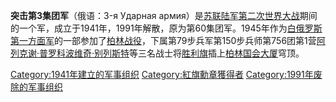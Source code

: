 {{Unreferenced|time=2020-08-21T06:14:37+00:00}}
{{Use dmy dates|date=July 2020}}
{{Infobox military unit
|unit_name= 突击第3集团军 (1945–1954)<br/>联合武装第3集团军 (1954–1974)<br/>联合武装第3红旗集团军 (1974–1992)
|image=
|caption=
|dates= 1941–1991
|country=[[苏联|苏联]]
|allegiance={{flag|Soviet Union}}
|branch= 正规军
|type= [[突击军|突击军]]
|role=
|size= 4个军加2个独立团
|command_structure= [[军区|军区]]
|garrison=
|garrison_label=
|motto=
|colors=
|colors_label=
|equipment=
|equipment_label=
|battles= [[托罗佩茨-霍尔姆进攻战役|托罗佩茨-霍尔姆进攻战役]]<br/>[[大盧基戰役|大盧基戰役]]<br/>{{tsl|en|Battle of Nevel (1943)|1943年涅韦尔战役|涅韦尔战役}}<br/>[[波羅的海攻勢|波羅的海攻勢]]<br />[[維斯瓦河-奧德河攻勢|維斯瓦河-奧德河攻勢]]<br/>[[東波美拉尼亞攻勢|東波美拉尼亞攻勢]]<br/>[[柏林戰役|柏林戰役]]
|anniversaries=
|decorations=
|battle_honours=
<!-- Commanders -->
|commander1=
|commander1_label=
|notable_commanders= [[马克西姆·阿列克谢耶维奇·普尔卡耶夫|马克西姆·阿列克谢耶维奇·普尔卡耶夫]]
<!-- Insignia -->
|identification_symbol=
|identification_symbol_label=
|identification_symbol_2=
|identification_symbol_2_label=
}}
'''突击第3集团军'''（俄语：3-я Ударная армия）是[[苏联陆军|苏联陆军]][[第二次世界大战|第二次世界大战]]期间的一个军，成立于1941年，1991年解散，原为第60集团军。1945年作为[[白俄罗斯第一方面军|白俄罗斯第一方面军]]的一部参加了[[柏林战役|柏林战役]]，下属第79步兵军第150步兵师第756团第1营[[阿列克谢·普罗科波维奇·别列斯特|阿列克谢·普罗科波维奇·别列斯特]]等三名战士将[[胜利旗|胜利旗]]插上[[柏林|柏林]][[德国国会大厦|国会大厦]]穹顶。

{{苏联陆军集团军}}
{{蘇聯軍團單位}}
[[Category:1941年建立的军事组织|Category:1941年建立的军事组织]]
[[Category:紅旗勳章獲得者|Category:紅旗勳章獲得者]]
[[Category:1991年废除的军事组织|Category:1991年废除的军事组织]]